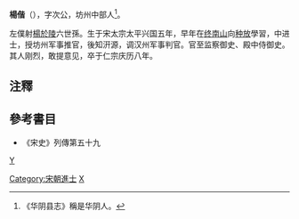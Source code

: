 '''楊偕'''（{{bd|980年||1048年|catIdx=Y楊}}），字次公，坊州中部人<ref>《华阴县志》稱是华阴人。</ref>。

左僕射[[楊於陵|楊於陵]]六世孫。生于宋太宗太平兴国五年，早年在[[终南山|终南山]]向[[种放|种放]]學習，中进士，授坊州军事推官，後知汧源，调汉州军事判官。官至监察御史、殿中侍御史。其人刚烈，敢提意见，卒于仁宗庆历八年。

==注釋==
{{reflist}}

==參考書目==
*《宋史》列傳第五十九
[[category:宋朝政治人物|Y]]
[[Category:宋朝進士|Category:宋朝進士]]
[[Category:楊姓|X]]
